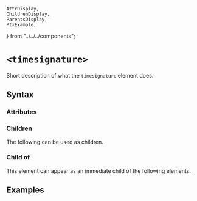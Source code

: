    AttrDisplay,
    ChildrenDisplay,
    ParentsDisplay,
    PtxExample,
} from "../../../components";

# `<timesignature>`

Short description of what the `timesignature` element does.

## Syntax

### Attributes

<AttrDisplay name="timesignature" />

### Children

The following can be used as children.

<ChildrenDisplay name="timesignature" />

### Child of

This element can appear as an immediate child of the following elements.

<ParentsDisplay name="timesignature" />

## Examples

    